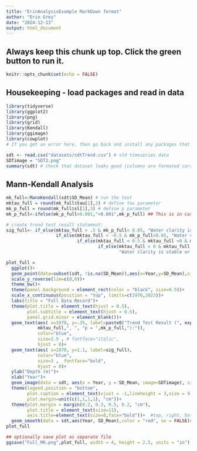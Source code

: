 ```yaml
---
title: "ErinAnalysisExample MarkDown format"
author: "Erin Grey"
date: "2024-12-13"
output: html_document
---
```


## Always keep this chunk up top. Click the green button to run it.
```r
knitr::opts_chunk$set(echo = FALSE)
```

## Housekeeping - load packages and read in data
```r
library(tidyverse)
library(ggplot2)
library(png)
library(grid)
library(Kendall)
library(ggimage)
library(cowplot)
# If you get an error here, then go back and install any packages that you were missing and run this chunk again. It should work now.
```

```r
sdt <- read.csv("datasets/sdtTrend.csv") # std timeseries data
SDTimage = "SDT2.png"
summary(sdt) # check that dataset looks good (columns are formated correctly, etc)
```

## Mann-Kendall Analysis
```r
mk_full<-MannKendall(sdt$SD_Mean) # run the test
mktau_full = round(mk_full$tau[1],3) # define tau parameter
mk_p_full = round(mk_full$sl[1],3) # define p parameter
mk_p_full<-ifelse(mk_p_full<0.001,"<0.001",mk_p_full) ## This is in case p is very low, will show up as "<0.001" instead of some ugly decimal)

# create trend test result statement: 
sig_full<- if_else(mktau_full > .5 & mk_p_full< 0.05, "Water clarity is significantly increasing",
                   if_else(mktau_full < -0.5 & mk_p_full<0.05, "Water clarity is significantly decreasing",
                           if_else(mktau_full < 0.5 & mktau_full >0 & mk_p_full<0.05, "Water clarity is significantly increasing",
                                   if_else(mktau_full < 0 & mktau_full >-.5 & mk_p_full<0.05, "Water clarity is significantly decreasing",
                                           "Water clarity is stable or too variable to detect a trend"))))

```

```r
plot_full =
  ggplot()+
  geom_point(data=subset(sdt, !is.na(SD_Mean)),aes(x=Year,y=SD_Mean),size=0)+
  scale_y_reverse(lim=c(8,0))+
  theme_bw()+
  theme(panel.background = element_rect(color = "black", size=0.5))+
  scale_x_continuous(position = "top", limits=c(1970,2023))+
  labs(title = "Full Data Record")+
  theme(plot.title = element_text(hjust = 0.5),
        plot.subtitle = element_text(hjust = 0.5),
        panel.grid.minor = element_blank())+
  geom_text(aes( x=1970, y=.35, label=paste0("Trend Test Result (", expression("\u03C4"), " = ",
            mktau_full,", ", "p = ",mk_p_full,"):")),          
            color="blue", 
            size=2.5 , # fontface="italic", 
            hjust = 0)+
  geom_text(aes( x=1970, y=1.1, label=sig_full),                  
            color="blue", 
            size=3 ,  fontface="bold", 
            hjust = 0)+
  ylab("Depth (m)")+
  xlab("Year")+
  geom_image(data = sdt, aes(x = Year, y = SD_Mean, image=SDTimage), size=.06)+
  theme(legend.position = "bottom", 
        plot.caption = element_text(vjust = -1,lineheight = 3,size = 9,color = "grey30", hjust = 0), 
        plot.margin=unit(c(1,1,1,1), "cm"))+
  theme(plot.margin = margin(0.2, 0.3, 0.5, 0.2, "cm"),
        plot.title = element_text(size=11),
        axis.title=element_text(size=8,face="bold"))+  #top, right, bottom, left.
  geom_smooth(data = sdt,aes(Year, SD_Mean),color = "red", se = FALSE)#5), span = .2
plot_full

## optionally save plot as separate file 
ggsave("Full_MK.png",plot_full, width = 4, height = 2.5, units = "in")

```